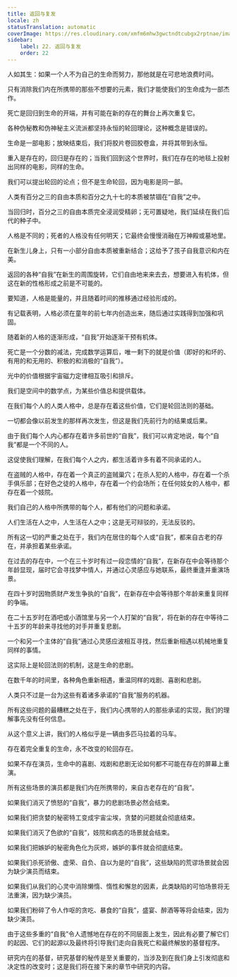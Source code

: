 ```yaml
---
title: 返回与复发
locale: zh
statusTranslation: automatic
coverImage: https://res.cloudinary.com/xmfm6mhw3gwctndtcubgx2rptnae/image/upload/v1741354419/small_cover_la_gran_rebelion_28716e29d2.webp
sidebar:
    label: 22. 返回与复发
    order: 22
---
```

人如其生：如果一个人不为自己的生命而努力，那他就是在可悲地浪费时间。

只有消除我们内在所携带的那些不想要的元素，我们才能使我们的生命成为一部杰作。

死亡是回归到生命的开端，并有可能在新的存在的舞台上再次重复它。

各种伪秘教和伪神秘主义流派都坚持永恒的轮回理论，这种概念是错误的。

生命是一部电影；放映结束后，我们将胶片卷回胶卷盒，并将其带到永恒。

重入是存在的，回归是存在的；当我们回到这个世界时，我们在存在的地毯上投射出同样的电影，同样的生命。

我们可以提出轮回的论点；但不是生命轮回，因为电影是同一部。

人类有百分之三的自由本质和百分之九十七的本质被禁锢在“自我”之中。

当回归时，百分之三的自由本质完全浸润受精卵；无可置疑地，我们延续在我们后代的种子中。

人格是不同的；死者的人格没有任何明天；它最终会慢慢消融在万神殿或墓地里。

在新生儿身上，只有一小部分自由本质被重新结合；这给予了孩子自我意识和内在美。

返回的各种“自我”在新生的周围旋转，它们自由地来来去去，想要进入有机体，但这在新的性格形成之前是不可能的。

要知道，人格是能量的，并且随着时间的推移通过经验形成的。

有记载表明，人格必须在童年的前七年内创造出来，随后通过实践得到加强和巩固。

随着新的人格的逐渐形成，“自我”开始逐渐干预有机体。

死亡是一个分数的减法，完成数学运算后，唯一剩下的就是价值（即好的和坏的、有用的和无用的、积极的和消极的“自我”）。

光中的价值根据宇宙磁力定律相互吸引和排斥。

我们是空间中的数学点，为某些价值总和提供载体。

在我们每个人的人类人格中，总是存在着这些价值，它们是轮回法则的基础。

一切都会像以前发生的那样再次发生，但这是我们先前行为的结果或后果。

由于我们每个人内心都存在着许多前世的“自我”，我们可以肯定地说，每个“自我”都是一个不同的人。

这促使我们理解，在我们每个人之内，都生活着许多有着不同承诺的人。

在盗贼的人格中，存在着一个真正的盗贼巢穴；在杀人犯的人格中，存在着一个杀手俱乐部；在好色之徒的人格中，存在着一个约会场所；在任何妓女的人格中，都存在着一个妓院。

我们自己的人格中所携带的每个人，都有他们的问题和承诺。

人们生活在人之中，人生活在人之中；这是无可辩驳的，无法反驳的。

所有这一切的严重之处在于，我们内在居住的每个人或“自我”，都来自古老的存在，并承担着某些承诺。

在过去的存在中，一个在三十岁时有过一段恋情的“自我”，在新存在中会等待那个年龄显现，届时它会寻找梦中情人，并通过心灵感应与她联系，最终重逢并重演场景。

在四十岁时因物质财产发生争执的“自我”，在新存在中会等待那个年龄来重复同样的争端。

在二十五岁时在酒吧或小酒馆里与另一个人打架的“自我”，将在新的存在中等待二十五岁的年龄来寻找他的对手并重复悲剧。

一个和另一个主体的“自我”通过心灵感应波相互寻找，然后重新相遇以机械地重复同样的事情。

这实际上是轮回法则的机制，这是生命的悲剧。

在数千年的时间里，各种角色重新相遇，重温同样的戏剧、喜剧和悲剧。

人类只不过是一台为这些有着诸多承诺的“自我”服务的机器。

所有这些问题的最糟糕之处在于，我们内心携带的人的那些承诺的实现，我们的理解事先没有任何信息。

从这个意义上讲，我们的人格似乎是一辆由多匹马拉着的马车。

存在着完全重复的生命，永不改变的轮回存在。

如果不存在演员，生命中的喜剧、戏剧和悲剧无论如何都不可能在存在的屏幕上重演。

所有这些场景的演员都是我们内在所携带的，来自古老存在的“自我”。

如果我们消灭了愤怒的“自我”，暴力的悲剧场景必然会结束。

如果我们把贪婪的秘密特工变成宇宙尘埃，贪婪的问题就会彻底结束。

如果我们消灭了色欲的“自我”，妓院和病态的场景就会结束。

如果我们把嫉妒的秘密角色化为灰烬，嫉妒的事件就会彻底结束。

如果我们杀死骄傲、虚荣、自负、自以为是的“自我”，这些缺陷的荒谬场景就会因为缺少演员而结束。

如果我们从我们的心灵中消除懒惰、惰性和懈怠的因素，此类缺陷的可怕场景将无法重演，因为缺少演员。

如果我们粉碎了令人作呕的贪吃、暴食的“自我”，盛宴、醉酒等等将会结束，因为缺少演员。

由于这些多重的“自我”令人遗憾地在存在的不同层面上发生，因此有必要了解它们的起因、它们的起源以及最终将引导我们走向自我死亡和最终解放的基督程序。

研究内在的基督，研究基督的秘传是至关重要的，当涉及到在我们身上引发彻底和决定性的改变时；这是我们将在接下来的章节中研究的内容。

